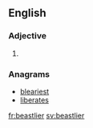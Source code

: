 ==English==

===Adjective===
{{head|en|adjective comparative form}}

# {{en-comparative of|beastly}}

===Anagrams===
* [[bleariest#English|bleariest]]
* [[liberates#English|liberates]]

[[fr:beastlier]]
[[sv:beastlier]]